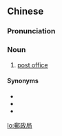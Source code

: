 {{also|邮政局}}
==Chinese==
{{zh-forms|s=邮政局|type=21}}

===Pronunciation===
{{zh-pron
|m=yóuzhèngjú
|c=jau4 zing3 guk6-2
|mn=iû-chèng-kio̍k
|cat=n
}}

===Noun===
{{zh-noun}}

# [[post office]]

====Synonyms====
* {{zh-l|郵便局}}
* {{zh-l|郵局}}
* {{zh-l|郵政所}}

[[lo:郵政局]]